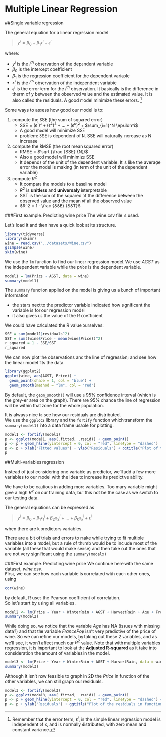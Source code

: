 # Multiple Linear Regression {#mlr}

##Single variable regression

The general equation for a linear regression model

> $y^i = \beta_{0} + \beta_{1} x^i + \epsilon^i$

where:

* $y^i$ is the $i^{th}$ observation of the dependent variable
* $\beta_{0}$ is the intercept coefficient
* $\beta_{1}$ is the regression coefficient for the dependent variable
* $x^i$ is the $i^{th}$ observation of the independent variable 
* $\epsilon^i$ is the error term for the $i^{th}$ observation.  It basically is the difference in therm of y between the observed value and the estimated value.  It is also called the residuals. A good model minimize these errors. ^[Remember that the error term, $\epsilon^i$, in the simple linear regression model is independent of x, and is normally distributed, with zero mean and constant variance.]


Some ways to assess how good our model is to:

1.  compute the SSE (the sum of squared error)
    + SSE = $(\epsilon^1)^2 + (\epsilon^2)^2 + \ldots + (\epsilon^n)^2$ = $\sum_{i=1}^N \epsilon^i$
    + A good model will minimize SSE
    + problem: SSE is dependent of N.  SSE will naturally increase as N increase
2.  compute the RMSE (the root mean squared error)
    + RMSE = $\sqrt {\frac {SSE} {N}}$
    + Also a good model will minimize SSE
    + It depends of the unit of the dependent variable.  It is like the average error the model is making (in term of the unit of the dependent variable)
3.  compute $R^2$
    + It compare the models to a baseline model
    + $R^2$ is **unitless** and **universaly** interpretable
    + SST is the sum of the squared of the difference between the observed value and the mean of all the observed value
    + $R^2 = 1 - \frac {SSE} {SST}$
    
###First example.  Predicting wine price
The wine.csv file is used. 

Let's load it and then have a quick look at its structure.
```r
library(tidyverse)
library(skimr)
wine = read.csv("../datasets/Wine.csv")
glimpse(wine)
skim(wine)
```

We use the `lm` function to find our linear regression model.  We use *AGST* as the independent variable while the *price* is the dependent variable.
```r
model1 = lm(Price ~ AGST, data = wine)
summary(model1)
```

The `summary` function applied on the model is giving us a bunch of important information

  * the stars next to the predictor variable indicated how significant the variable is for our regression model
  * it also gives us the value of the R coefficient

We could have calculated the R value ourselves:
```r
SSE = sum(model1$residuals^2)
SST = sum((wine$Price - mean(wine$Price))^2)
r_squared = 1 - SSE/SST
r_squared
```

We can now plot the observations and the line of regression; and see how the linear model fits the data.
```r
library(ggplot2)
ggplot(wine, aes(AGST, Price)) + 
  geom_point(shape = 1, col = "blue") + 
  geom_smooth(method = "lm", col = "red")
```
By default, the `geom_smooth()` will use a 95% confidence interval (which is the grey-er area on the graph).  There are 95% chance the line of regression will be within that zone for the whole population. 

It is always nice to see how our residuals are distributed.  
We use the `ggplot2` library and the `fortify` function which transform the `summary(model1)` into a data frame usable for plotting. 
```r
model1 <- fortify(model1)
p <- ggplot(model1, aes(.fitted, .resid)) + geom_point() 
p <- p + geom_hline(yintercept = 0, col = "red", linetype = "dashed") 
p <- p + xlab("Fitted values") + ylab("Residuals") + ggtitle("Plot of the residuals in function of the fitted values")
p
```


##Multi-variables regression

Instead of just considering one variable as predictor, we'll add a few more variables to our model with the idea to increase its predictive ability.  

We have to be cautious in adding more variables.  Too many variable might give a high $R^2$ on our training data, but this not be the case as we switch to our testing data.

The general equations can be expressed as

> $y^i = \beta_{0} + \beta_{1} x_{1}^i + \beta_{2} x_{2}^i + \ldots + \beta_{k} x_{k}^i + \epsilon^i$

when there are k predictors variables.

There are a bit of trials and errors to make while trying to fit multiple variables into a model, but a rule of thumb would be to include most of the variable (all these that would make sense) and then take out the ones that are not very significant using the `summary(modelx)`

###First example.  Predicting wine price
We continue here with the same dataset, *wine.csv*.  
First, we can see how each variable is correlated with each other ones, using
```r
cor(wine)
```
by default, R uses the Pearson coefficient of correlation.   
So let's start by using all variables.  
```r
model2 <- lm(Price ~ Year + WinterRain + AGST + HarvestRain + Age + FrancePop, data = wine)
summary(model2)
```
While doing so, we notice that the variable *Age* has NA (issues with missing data?) and that the variable *FrancePop* isn't very predictive of the price of wine.  So we can refine our models, by taking out these 2 variables, and as we'll see, it won't affect much our $R^2$ value.  Note that with multiple variables regression, it is important to look at the **Adjusted R-squared** as it take into consideration the amount of variables in the model.
```r
model3 <- lm(Price ~ Year + WinterRain + AGST + HarvestRain, data = wine)
summary(model3)
```

Although it isn't now feasible to graph in 2D the *Price* in function of the other variables, we can still graph our residuals.  

```r
model3 <- fortify(model3)
p <- ggplot(model3, aes(.fitted, .resid)) + geom_point()
p <- p + geom_hline(yintercept = 0, col = "red", linetype = "dashed") + xlab("Fitted values")
p <- p + ylab("Residuals") + ggtitle("Plot of the residuals in function of the fitted values (multiple variables)")

```


